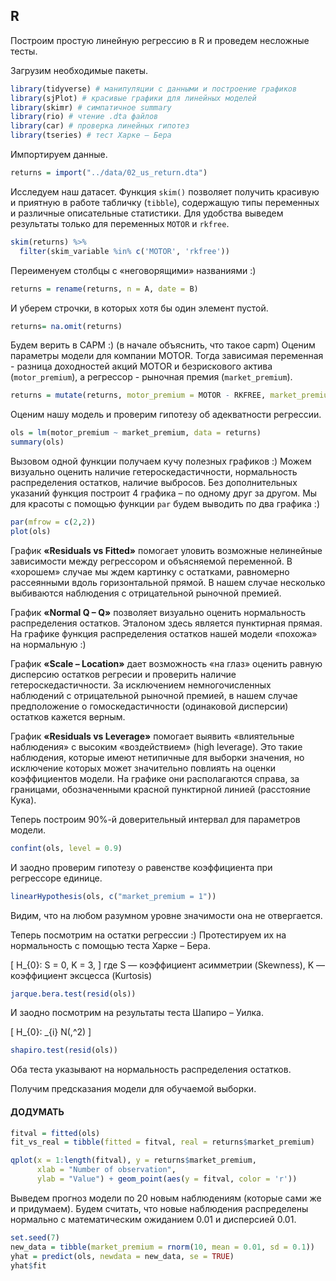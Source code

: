 ## R

Построим простую линейную регрессию в R и проведем несложные тесты. 

Загрузим необходимые пакеты.

```r

library(tidyverse) # манипуляции с данными и построение графиков
library(sjPlot) # красивые графики для линейных моделей
library(skimr) # симпатичное summary
library(rio) # чтение .dta файлов
library(car) # проверка линейных гипотез
library(tseries) # тест Харке – Бера
```

Импортируем данные.

```r

returns = import("../data/02_us_return.dta")
```

Исследуем наш датасет.
Функция `skim()` позволяет получить красивую и приятную в работе табличку (`tibble`), содержащую типы переменных и различные описательные статистики. 
Для удобства выведем результаты только для переменных `MOTOR` и `rkfree`.

```r
skim(returns) %>% 
  filter(skim_variable %in% c('MOTOR', 'rkfree')) 
```

Переименуем столбцы с «неговорящими» названиями :)

```r
returns = rename(returns, n = A, date = B) 
```

И уберем строчки, в которых хотя бы один элемент пустой.

```r
returns= na.omit(returns)
```

Будем верить в CAPM :) (в начале объяснить, что такое capm)
Оценим параметры модели для компании MOTOR. Тогда зависимая переменная - разница доходностей акций MOTOR и безрискового актива (`motor_premium`), а регрессор - рыночная премия (`market_premium`).

```r
returns = mutate(returns, motor_premium = MOTOR - RKFREE, market_premium = MARKET - RKFREE)
```

Оценим нашу модель и проверим гипотезу об адекватности регрессии.

```r
ols = lm(motor_premium ~ market_premium, data = returns)
summary(ols)
```

Вызовом одной функции получаем кучу полезных графиков :) 
Можем визуально оценить наличие гетероскедастичности, нормальность распределения остатков, наличие выбросов.
Без дополнительных указаний функция построит 4 графика – по одному друг за другом. 
Мы для красоты c помощью функции `par` будем выводить по два графика :)

```r
par(mfrow = c(2,2))
plot(ols) 
```

График **«Residuals vs Fitted»** помогает уловить возможные нелинейные зависимости между регрессором и объясняемой переменной. 
В «хорошем» случае мы ждем картинку с остатками, равномерно рассеянными вдоль горизонтальной прямой.
В нашем случае несколько выбиваются наблюдения с отрицательной рыночной премией.

График **«Normal Q – Q»** позволяет визуально оценить нормальность распределения остатков.
Эталоном здесь является пунктирная прямая.
На графике функция распределения остатков нашей модели «похожа» на нормальную :)

График **«Scale – Location»** дает возможность «на глаз» оценить равную дисперсию остатков регресии и проверить наличие гетероскедастичности. 
За исключением немногочисленных наблюдений с отрицательной рыночной премией, в нашем случае предположение о гомоскедастичности (одинаковой дисперсии) остатков кажется верным.

График **«Residuals vs Leverage»** помогает выявить «влиятельные наблюдения» с высоким «воздействием» (high leverage). 
Это такие наблюдения, которые имеют нетипичные для выборки значения, но исключение которых может значительно повлиять на оценки коэффициентов модели. 
На графике они располагаются справа, за границами, обозначенными красной пунктирной линией (расстояние Кука).

Теперь построим $90\%$-й доверительный интервал для параметров модели.

```r
confint(ols, level = 0.9)
```

И заодно проверим гипотезу о равенстве коэффициента при регрессоре единице.

```r
linearHypothesis(ols, c("market_premium = 1"))
```

Видим, что на любом разумном уровне значимости она не отвергается.

Теперь посмотрим на остатки регрессии :) Протестируем их на нормальность с помощью теста Харке – Бера.

\[
H_{0}: S = 0, K = 3,
\]
где S — коэффициент асимметрии (Skewness), K — коэффициент эксцесса (Kurtosis)

```r
jarque.bera.test(resid(ols)) 
```

И заодно посмотрим на результаты теста Шапиро – Уилка.

\[
H_{0}: \epsilon_{i} \sim  N(\mu,\sigma^2)
\]

```r
shapiro.test(resid(ols))
```

Оба теста указывают на нормальность распределения остатков.

Получим предсказания модели для обучаемой выборки.

#### ДОДУМАТЬ

```r
fitval = fitted(ols)
fit_vs_real = tibble(fitted = fitval, real = returns$market_premium)
```

```r

qplot(x = 1:length(fitval), y = returns$market_premium, 
      xlab = "Number of observation", 
      ylab = "Value") + geom_point(aes(y = fitval, color = 'r'))
```

Выведем прогноз модели по $20$ новым наблюдениям (которые сами же и придумаем). 
Будем считать, что новые наблюдения распределены нормально с математическим ожиданием $0.01$ и дисперсией $0.01$.

```r
set.seed(7)
new_data = tibble(market_premium = rnorm(10, mean = 0.01, sd = 0.1)) 
yhat = predict(ols, newdata = new_data, se = TRUE)
yhat$fit
```